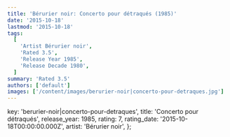 ```yaml
---
title: 'Bérurier noir: Concerto pour détraqués (1985)'
date: '2015-10-18'
lastmod: '2015-10-18'
tags:
  [
    'Artist Bérurier noir',
    'Rated 3.5',
    'Release Year 1985',
    'Release Decade 1980',
  ]
summary: 'Rated 3.5'
authors: ['default']
images: ['/content/images/berurier-noir|concerto-pour-detraques.jpg']
---
```


  key: 'berurier-noir|concerto-pour-detraques',
  title: 'Concerto pour détraqués',
  release_year: 1985,
  rating: 7,
  rating_date: '2015-10-18T00:00:00.000Z',
  artist: 'Bérurier noir',
};

<MusicRating data={data} />
